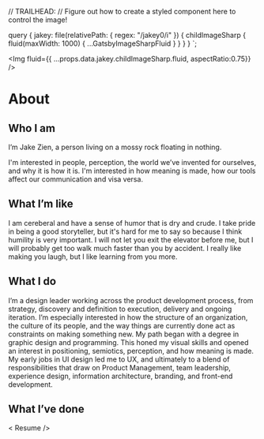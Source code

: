 
// TRAILHEAD:
// Figure out how to create a styled component here to control the image!


  query {
    jakey: file(relativePath: { regex: "/jakey0/i" }) {
      childImageSharp {
        fluid(maxWidth: 1000) {
          ...GatsbyImageSharpFluid
        }
      }
    }
  }
`;


<SEO title="About" />

<Img fluid={{ ...props.data.jakey.childImageSharp.fluid, aspectRatio:0.75}} />

# About

## Who I am 
I’m Jake Zien, a person living on a mossy rock floating in nothing.

I'm interested in people, perception, the world we’ve invented for ourselves, and why it is how it is. I'm interested in how meaning is made, how our tools affect our communication and visa versa.

## What I’m like
I am cereberal and have a sense of humor that is dry and crude. I take pride in being a good storyteller, but it's hard for me to say so because I think humility is very important. I will not let you exit the elevator before me, but I will probably get too walk much faster than you by accident. I really like making you laugh, but I like learning from you more. 

## What I do
I’m a design leader working across the product development process, from strategy, discovery and definition to execution, delivery and ongoing iteration. I’m especially interested in how the structure of an organization, the culture of its people, and the way things are currently done act as constraints on making something new. 
My path began with a degree in graphic design and programming. This honed my visual skills and opened an interest in positioning, semiotics, perception, and how meaning is made. My early jobs in UI design led me to UX, and ultimately to a blend of responsibilities that draw on Product Management, team leadership, experience design, information architecture, branding, and front-end development. 

## What I’ve done

< Resume />